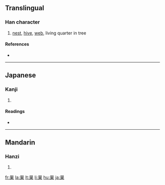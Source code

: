 {{also|巢}}
==Translingual==

===Han character===
{{Han char|rn=47|rad=巛|as=08|sn=11|four=|canj=火田木 (FWD)}}

# [[nest]], [[hive]], [[web]], living quarter in tree

====References====
* {{Han ref|kx=0531.131|dkj=08696|dj=0919.230|hdz=21221.010|uh=5DE3|ud=24035}}

----

==Japanese==

===Kanji===
{{ja-kanji|grade=4|rs=巛08}}

# {{defn|Japanese}}

====Readings====
* {{ja-readings|on=[[そう]] (sō)|kun=[[す]] (su), [[すくう]] (sukuu)}}

----

==Mandarin==

===Hanzi===
{{cmn-hanzi|pin=[[cháo]] ([[chao2]])|wg=ch'ao<sup>2</sup>}}

# {{defn|Mandarin}}

[[fr:巣]]
[[la:巣]]
[[lt:巣]]
[[li:巣]]
[[hu:巣]]
[[ja:巣]]